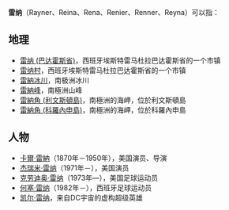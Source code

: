 '''雷纳'''（Rayner、Reina、Rena、Renier、Renner、Reyna）可以指：

==地理==
*[[雷纳_(巴达霍斯省)|雷纳 (巴达霍斯省)]]，西班牙埃斯特雷马杜拉巴达霍斯省的一个市镇
*[[雷纳村|雷纳村]]，西班牙埃斯特雷马杜拉巴达霍斯省的一个市镇
*[[雷納冰川|雷納冰川]]，南极洲冰川
*[[雷納峰|雷納峰]]，南極洲山峰
*[[雷納角_(利文斯頓島)|雷納角 (利文斯頓島)]]，南極洲的海岬，位於利文斯頓島
*[[雷納角_(科羅內申島)|雷納角 (科羅內申島)]]，南極洲的海岬，位於科羅內申島

==人物==
*[[卡爾·雷納|卡爾·雷納]]（1870年－1950年），美国演员、导演
*[[杰瑞米·雷纳|杰瑞米·雷纳]]（1971年－），美国演员
*[[克劳迪奥·雷纳|克劳迪奥·雷纳]]（1973年—），美国足球运动员
*[[何塞·雷纳|何塞·雷纳]]（1982年－），西班牙足球运动员
*[[凯尔·雷纳|凯尔·雷纳]]，来自DC宇宙的虚构超级英雄

{{Disambig|Cat=二字消歧义}}